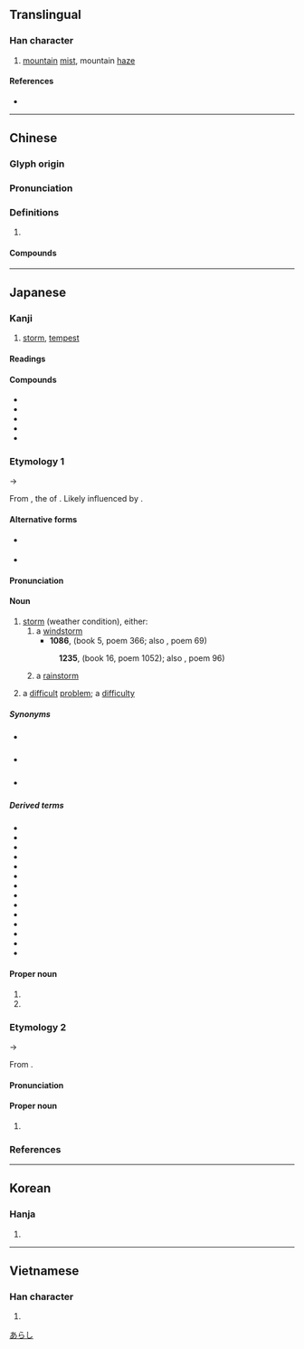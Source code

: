 {{also|岚}}
{{character info/new}}
==Translingual==

===Han character===
{{Han char|rn=46|rad=山|as=09|sn=12|four=22217|canj=UHNI|ids=⿱山風}}

# [[mountain]] [[mist]], mountain [[haze]]

====References====
* {{Han ref|kx=0316.250|dkj=08289|dj=0617.040|hdz=10788.090|uh=5D50|ud=23888|bh=B450|bd=46160}}

----

==Chinese==
{{zh-forms|s=岚}}

===Glyph origin===
{{Han etym}}

===Pronunciation===
{{zh-pron
|m=lán
|c=laam4
|mn=lâm
|mc=y
|oc=y
|cat=n
}}

===Definitions===
{{zh-hanzi}}

# {{rfdef|zh}}

====Compounds====
{{zh-der|山嵐|嵐翠鮮明|嵐氣|煙嵐雲岫|煙嵐}}

----

==Japanese==

===Kanji===
{{ja-kanji|grade=|rs=山09}}

# [[storm]], [[tempest]]

====Readings====
{{ja-readings
|goon=らん<らん<らむ
|kanon=らん<らん<らむ
|kun=あらし-
}}

====Compounds====
{{der-top|Compounds}}
* {{ja-r|嵐気|らんき|[[mountain]] [[mist]], mountain [[air]]}}
* {{ja-r|春嵐|しゅんらん|[[spring]] storm}}
* {{ja-r|翠嵐|すいらん}}
* {{ja-r|晴嵐|せいらん|mountain [[vapor]]}}
* {{ja-r|五十嵐|^いがらし|pos=surname, other nanori readings}}
{{der-bottom}}

===Etymology 1===
{{ja-kanjitab|あらし|yomi=k}}
{{IPAchar|/arasi/}} →  {{IPAchar|/araɕi/}}

From {{m|ja|荒らし|tr=arashi||[[destroyer]]}}, the {{m|ja|連用形|tr=ren'yōkei||stem or continuative form}} of {{m|ja|荒らす|tr=arasu||[[destroy]], [[ruin]]}}. {{rfv-etymology|ja}} Likely influenced by {{m|ja|風|tr=shi||[[wind]]|pos=obsolete}}.

====Alternative forms====
* {{sense|windstorm}} {{ja-l|暴風}} {{gloss|jukujikun}}
* {{sense|rainstorm}} {{ja-l|暴風雨}} {{gloss|jukujikun}}

====Pronunciation====
{{ja-pron|あらし|acc=1|acc_ref=DJR,SMK2}}

====Noun====
{{ja-noun|あらし}}

# [[storm]] (weather condition), either:
## a [[windstorm]]
##* '''1086''', ''{{w|Goshūi Wakashū}}'' (book 5, poem 366; also ''{{w|Ogura Hyakunin Isshu|Hyakunin Isshu}}'', poem 69)
##*: {{ja-usex|'''嵐'''吹く三%室の山の[[紅葉|もみぢ葉]]は竜%田の川の[[錦]]なりけり|'''あらし''' ふく み%むろ の やま の もみぢ-ば は たつ%た のかは の にしき なり けり|rom='''arashi''' fuku Mimuro-no-yama no momiji-ba wa Tatsuta-no-kawa no nishiki nari keri|The sweeping '''stormy winds''' from Mount Mimuro weaves adorning Tatsuta river with a brocade of crimson leaves.<ref>{{cite-book|2015|Sagnik Bhattacharya|A Hundred Autumn Leaves: The Ogura Hyakunin Isshu: Translated and Annotated|publisher=Partridge Publishing|isbn=1-4828-5919-X}}</ref>|sort=あらし}}
##: '''1235''', ''{{w|Shinchokusen Wakashū}}'' (book 16, poem 1052); also ''{{w|Ogura Hyakunin Isshu|Hyakunin Isshu}}'', poem 96)
##:: {{ja-usex|花[[誘う|さそふ]]'''嵐'''の[[庭]]の雪ならでふりゆくものは[[我が身|わが身]]なりけり|はな さそふ '''あらし''' の には の ゆき なら で ふり ゆく もの は わが み なり けり|rom=hana sasou '''arashi''' no niwa no yuki nara de furi yuku mono wa waga mi nari keri|Cherry blossoms lured by a '''storm''', all this snow―but no, what is falling is nothing but myself.<ref>{{cite-book|2012|Hiroaki Sato|Legends of the Samurai|publisher=Gerald Duckworth & Co.|isbn=0-7156-4436-X||||page=10}}</ref>|sort=あらし}}
## a [[rainstorm]]
#:{{ja-usex|'''嵐'''の神、ケラノス|'''^あらし''' の ^かみ、^ケラノス|Keranos, God of Storms}}
# {{lb|ja|figurative|sort=あらし}} a [[difficult]] [[problem]]; a [[difficulty]]
#: {{ja-usex|[[激しい]][[感情]]の'''嵐'''|はげし.い かんじょう の '''あらし'''}}

=====Synonyms=====
* {{sense|windstorm}} {{ja-r|暴風|ぼうふう}}
* {{sense|windstorm}} {{ja-r|烈風|れっぷう|[[gale]]}}
* {{sense|rainstorm}} {{ja-r|暴風雨|ぼうふうう}}

=====Derived terms=====
{{der-top}}
* {{ja-r|嵐の大洋|^あらし の ^たいよう|{{w|Oceanus Procellarum}}}}
* {{ja-r|嵐の前の静けさ|あらし の まえ の しずけさ|[[calm before the storm]]}}
* {{ja-r|嵐を呼ぶ|あらし を よぶ|cause a [[commotion]]}}
* {{ja-r|青%嵐|あお%あらし|wind blowing over fresh [[verdure]]}}
* {{ja-r|宇%宙%線%嵐|う%ちゅう%せん% あらし|[[cosmic ray]] storm}}
* {{ja-r|大%嵐|おお%あらし|[[raging]] storm}}
* {{ja-r|コップの中の嵐|コップ の なか の あらし|[[storm in a teacup]], [[tempest in a teapot]]}}
* {{ja-r|砂%塵%嵐|さ%じん% あらし|[[duststorm]], [[sandstorm]]}}
* {{ja-r|小夜%嵐|さよ% あらし|[[strong]] [[nighttime]] wind}}
* {{ja-r|磁気嵐|じきあらし|[[magnetic]] storm}}
* {{ja-r|砂%嵐|すな%あらし|[[sandstorm]]}}
* {{ja-r|政界の嵐|せいかい の あらし|[[political]] storm}}
* {{ja-r|山%嵐|やま%あらし|[[mountain]] storm; judo throwing technique}}
* {{ja-r|夜%嵐|よ%あらし|[[night]] storm}}
{{der-bottom}}

====Proper noun====
{{ja-pos|proper|あらし}}

# {{given name|lang=ja|female|sort=あらし}}
# {{surname|lang=ja|sort=あらし}}

===Etymology 2===
{{ja-kanjitab|らん|yomi=o}}
{{IPAchar|/ramu/}} →  {{IPAchar|/ran/}}

From {{der|ja|ltc|sort=らん|-}} {{ltc-l|嵐}}.

====Pronunciation====
{{ja-pron|y=o|らん}}

====Proper noun====
{{ja-pos|proper|らん}}

# {{given name|lang=ja|female|sort=らん}}

===References===
<references/>

[[Category:Japanese basic words|あらし]]

----

==Korean==

===Hanja===
{{ko-hanja|hangeul=[[람]]|rv=ram|mr=ram}}

# {{defn|lang=ko|sort=山09}}

----

==Vietnamese==

===Han character===
{{vi-hantu|[[lam]]|rs=山09}}

# {{defn|lang=vi|sort=山09}}